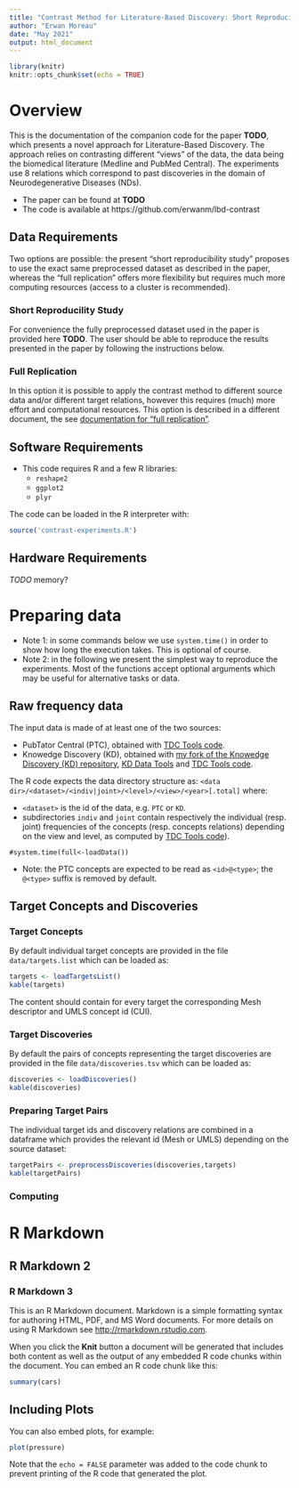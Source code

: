 ```yaml
---
title: "Contrast Method for Literature-Based Discovery: Short Reproducibility Study"
author: "Erwan Moreau"
date: "May 2021"
output: html_document
---
```


```r
library(knitr)
knitr::opts_chunk$set(echo = TRUE)
```

# Overview

This is the documentation of the companion code for the paper **TODO**, which presents a novel approach for Literature-Based Discovery. The approach relies on contrasting different "views" of the data, the data being the biomedical literature (Medline and PubMed Central). The experiments use 8 relations which correspond to past discoveries in the domain of Neurodegenerative Diseases (NDs).

- The paper can be found at **TODO**
- The code is available at https://github.com/erwanm/lbd-contrast



## Data Requirements

Two options are possible: the present "short reproducibility study" proposes to use the exact same preprocessed dataset as described in the paper, whereas the "full replication" offers more flexibility but requires much more computing resources (access to a cluster is recommended).

### Short Reproducility Study

For convenience the fully preprocessed dataset used in the paper is provided here **TODO**. The user should be able to reproduce the results presented in the paper by following the instructions below.

### Full Replication

In this option it is possible to apply the contrast method to different source data and/or different target relations, however this requires (much) more effort and computational resources. This option is described in a different document, the see [documentation for "full replication"](full-replication.html).

## Software Requirements

- This code requires R and a few R libraries: 
    - `reshape2`
    - `ggplot2`
    - `plyr`
    
The code can be loaded in the R interpreter with:

```r
source('contrast-experiments.R')
```

## Hardware Requirements

*TODO* memory?


# Preparing data

- Note 1: in some commands below we use `system.time()` in order to show how long the execution takes. This is optional of course.
- Note 2: in the following we present the simplest way to reproduce the experiments. Most of the functions accept optional arguments which may be useful for alternative tasks or data.
 
## Raw frequency data

The input data is made of at least one of the two sources:

- PubTator Central (PTC), obtained with [TDC Tools code](https://github.com/erwanm/tdc-tools). 
- Knowedge Discovery (KD), obtained with [my fork of the Knowedge Discovery (KD) repository](https://github.com/erwanm/knowledgediscovery), [KD Data Tools](https://github.com/erwanm/kd-data-tools) and [TDC Tools code](https://github.com/erwanm/tdc-tools).

The R code expects the data directory structure as: `<data dir>/<dataset>/<indiv|joint>/<level>/<view>/<year>[.total]` where:

- `<dataset>` is the id of the data, e.g. `PTC` or `KD`.
- subdirectories `indiv` and `joint` contain respectively the individual (resp. joint) frequencies of the concepts (resp. concepts relations) depending on the view and level, as computed by [TDC Tools code](https://github.com/erwanm/tdc-tools)).

```
#system.time(full<-loadData())
```

- Note: the PTC concepts are expected to be read as `<id>@<type>`; the `@<type>` suffix is removed by default.

## Target Concepts and Discoveries

### Target Concepts

By default individual target concepts are provided in the file `data/targets.list` which can be loaded as:

```r
targets <- loadTargetsList()
kable(targets)
```

The content should contain for every target the corresponding Mesh descriptor and UMLS concept id (CUI).



### Target Discoveries

By default the pairs of concepts representing the target discoveries are provided in the file `data/discoveries.tsv` which can be loaded as:

```r
discoveries <- loadDiscoveries()
kable(discoveries)
```

### Preparing Target Pairs

The individual target ids and discovery relations are combined in a dataframe which provides the relevant id (Mesh or UMLS) depending on the source dataset:

```r
targetPairs <- preprocessDiscoveries(discoveries,targets)
kable(targetPairs)
```


### Computing

# R Markdown

## R Markdown 2

### R Markdown 3

This is an R Markdown document. Markdown is a simple formatting syntax for authoring HTML, PDF, and MS Word documents. For more details on using R Markdown see <http://rmarkdown.rstudio.com>.

When you click the **Knit** button a document will be generated that includes both content as well as the output of any embedded R code chunks within the document. You can embed an R code chunk like this:

```r
summary(cars)
```

## Including Plots

You can also embed plots, for example:

```r
plot(pressure)
```

Note that the `echo = FALSE` parameter was added to the code chunk to prevent printing of the R code that generated the plot.
